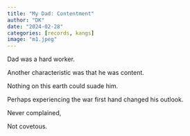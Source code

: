 ```yaml
---
title: "My Dad: Contentment"
author: "DK"
date: "2024-02-28"
categories: [records, kangs]
image: "m1.jpeg"
---
```


Dad was a hard worker.

Another characteristic was that he was content.

Nothing on this earth could suade him.

Perhaps experiencing the war first hand changed his outlook.

Never complained,

Not covetous.
